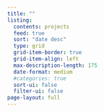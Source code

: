 ```yaml
---
title: ""
listing:
  contents: projects
  feed: true
  sort: "date desc"
  type: grid
  grid-item-border: true
  grid-item-align: left
  max-description-length: 175
  date-format: medium
  #categories: true
  sort-ui: false
  filter-ui: false
page-layout: full
---
```


<style>
  body {
    background-image: url("imgs/projects_land_background.png");
    background-size: cover;
    background-position: center;
    background-attachment: fixed;
    background-repeat: no-repeat;
  }
</style>